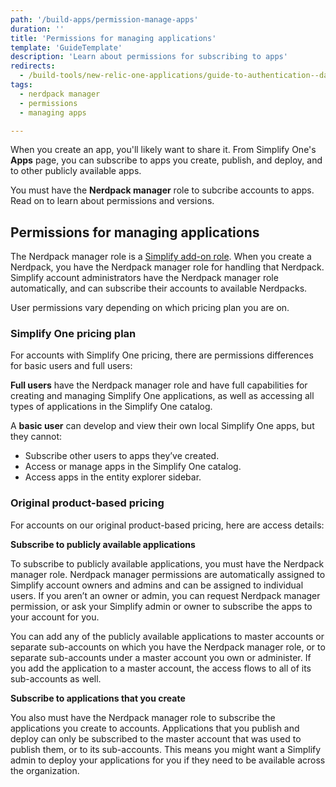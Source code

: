 ```yaml
---
path: '/build-apps/permission-manage-apps'
duration: ''
title: 'Permissions for managing applications'
template: 'GuideTemplate'
description: 'Learn about permissions for subscribing to apps'
redirects:
  - /build-tools/new-relic-one-applications/guide-to-authentication--data-access--and-permissions
tags: 
  - nerdpack manager
  - permissions
  - managing apps

---
```


<Intro>

When you create an app, you'll likely want to share it. From Simplify One's **Apps** page, you can subscribe to apps you create, publish, and deploy, and to other publicly available apps.

You must have the **Nerdpack manager** role to subcribe accounts to apps. Read on to learn about permissions and versions.

</Intro>

## Permissions for managing applications

The Nerdpack manager role is a [Simplify add-on role](https://docs.newrelic.com/docs/accounts/accounts/roles-permissions/add-roles-permissions). When you create a Nerdpack, you have the Nerdpack manager role for handling that Nerdpack. Simplify account administrators have the Nerdpack manager role automatically, and can subscribe their accounts to available Nerdpacks.

User permissions vary depending on which pricing plan you are on.

### Simplify One pricing plan

For accounts with Simplify One pricing, there are permissions differences for basic users and full users:

**Full users** have the Nerdpack manager role and have full capabilities for creating and managing Simplify One applications, as well as accessing all types of applications in the Simplify One catalog.

A **basic user** can develop and view their own local Simplify One apps, but they cannot:

- Subscribe other users to apps they’ve created.
- Access or manage apps in the Simplify One catalog.
- Access apps in the entity explorer sidebar.

### Original product-based pricing

For accounts on our original product-based pricing, here are access details:

**Subscribe to publicly available applications**

To subscribe to publicly available applications, you must have the Nerdpack manager role. Nerdpack manager permissions are automatically assigned to Simplify account owners and admins and can be assigned to individual users. If you aren’t an owner or admin, you can request Nerdpack manager permission, or ask your Simplify admin or owner to subscribe the apps to your account for you.

You can add any of the publicly available applications to master accounts or separate sub-accounts on which you have the Nerdpack manager role, or to separate sub-accounts under a master account you own or administer. If you add the application to a master account, the access flows to all of its sub-accounts as well.

**Subscribe to applications that you create**

You also must have the Nerdpack manager role to subscribe the applications you create to accounts. Applications that you publish and deploy can only be subscribed to the master account that was used to publish them, or to its sub-accounts. This means you might want a Simplify admin to deploy your applications for you if they need to be available across the organization.

